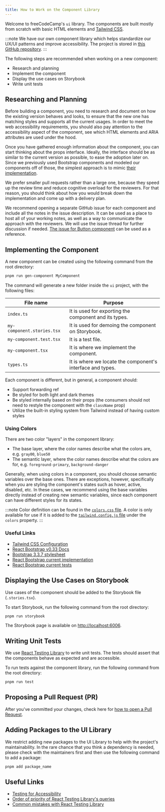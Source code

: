 ```yaml
---
title: How to Work on the Component Library
---
```


Welcome to freeCodeCamp's `ui` library. The components are built mostly from scratch with basic HTML elements and [Tailwind CSS](https://tailwindcss.com/).

:::note
We have our own component library which helps standardize our UX/UI patterns and improve accessibility. The project is stored in [this GitHub repository](https://github.com/freeCodeCamp/ui).
:::

The following steps are recommended when working on a new component:

- Research and planning
- Implement the component
- Display the use cases on Storybook
- Write unit tests

## Researching and Planning

Before building a component, you need to research and document on how the existing version behaves and looks, to ensure that the new one has matching styles and supports all the current usages. In order to meet the web accessibility requirements, you should also pay attention to the accessibility aspect of the component, see which HTML elements and ARIA attributes are used under the hood.

Once you have gathered enough information about the component, you can start thinking about the props interface. Ideally, the interface should be as similar to the current version as possible, to ease the adoption later on. Since we previously used Bootstrap components and modeled our components off of those, the simplest approach is to mimic [their implementation](https://github.com/react-bootstrap/react-bootstrap/tree/master/src).

We prefer smaller pull requests rather than a large one, because they speed up the review time and reduce cognitive overload for the reviewers. For that reason, you should think about how you would break down the implementation and come up with a delivery plan.

We recommend opening a separate GitHub issue for each component and include all the notes in the issue description. It can be used as a place to host all of your working notes, as well as a way to communicate the approach with the reviewers. We will use the issue thread for further discussion if needed. [The issue for Button component](https://github.com/freeCodeCamp/freeCodeCamp/issues/45357) can be used as a reference.

## Implementing the Component

A new component can be created using the following command from the root directory:

```bash
pnpm run gen-component MyComponent
```

The command will generate a new folder inside the `ui` project, with the following files:

| File name                  | Purpose                                                    |
| -------------------------- | ---------------------------------------------------------- |
| `index.ts`                 | It is used for exporting the component and its types.      |
| `my-component.stories.tsx` | It is used for demoing the component on Storybook.         |
| `my-component.test.tsx`    | It is a test file.                                         |
| `my-component.tsx`         | It is where we implement the component.                    |
| `types.ts`                 | It is where we locate the component's interface and types. |

Each component is different, but in general, a component should:

- Support forwarding ref
- Be styled for both light and dark themes
- Be styled internally based on their props (the consumers should not need to restyle the component with the `className` prop)
- Utilize the built-in styling system from Tailwind instead of having custom styles

### Using Colors

There are two color "layers" in the component library:

- The base layer, where the color names describe what the colors are, e.g. `gray00`, `blue50`
- The semantic layer, where the color names describe what the colors are for, e.g. `foreground-primary`, `background-danger`

Generally, when using colors in a component, you should choose semantic variables over the base ones. There are exceptions, however, specifically when you are styling the component's states such as hover, active, disabled, etc. In these cases, we recommend using the base variables directly instead of creating new semantic variables, since each component can have different styles for its states.

:::note
Color definition can be found in the [`colors.css` file](https://github.com/freeCodeCamp/freeCodeCamp/blob/main/tools/ui-components/src/colors.css). A color is only available for use if it is added to the [`tailwind.config.js` file](https://github.com/freeCodeCamp/freeCodeCamp/blob/main/tools/ui-components/tailwind.config.js) under the `colors` property.
:::

### Useful Links

- [Tailwind CSS Configuration](https://tailwindcss.com/docs/configuration)
- [React Bootstrap v0.33 Docs](https://react-bootstrap-v3.netlify.app)
- [Bootstrap 3.3.7 stylesheet](https://cdnjs.cloudflare.com/ajax/libs/twitter-bootstrap/3.3.7/css/bootstrap.css)
- [React Bootstrap current implementation](https://github.com/react-bootstrap/react-bootstrap/tree/master/src)
- [React Bootstrap current tests](https://github.com/react-bootstrap/react-bootstrap/tree/master/test)

## Displaying the Use Cases on Storybook

Use cases of the component should be added to the Storybook file (`.stories.tsx`).

To start Storybook, run the following command from the root directory:

```bash
pnpm run storybook
```

The Storybook page is available on [http://localhost:6006](http://localhost:6006).

## Writing Unit Tests

We use [React Testing Library](https://testing-library.com/docs/react-testing-library/intro/) to write unit tests. The tests should assert that the components behave as expected and are accessible.

To run tests against the component library, run the following command from the root directory:

```bash
pnpm run test
```

## Proposing a Pull Request (PR)

After you've committed your changes, check here for [how to open a Pull Request](/how-to-open-a-pull-request/).

## Adding Packages to the UI Library

We restrict adding new packages to the UI Library to help with the project's maintainability. In the rare chance that you think a dependency is needed, please check with the maintainers first and then use the following command to add a package:

```bash
pnpm add package_name
```

## Useful Links

- [Testing for Accessibility](https://testing-library.com/docs/dom-testing-library/api-accessibility)
- [Order of priority of React Testing Library's queries](https://testing-library.com/docs/queries/about/#priority)
- [Common mistakes with React Testing Library](https://kentcdodds.com/blog/common-mistakes-with-react-testing-library)
